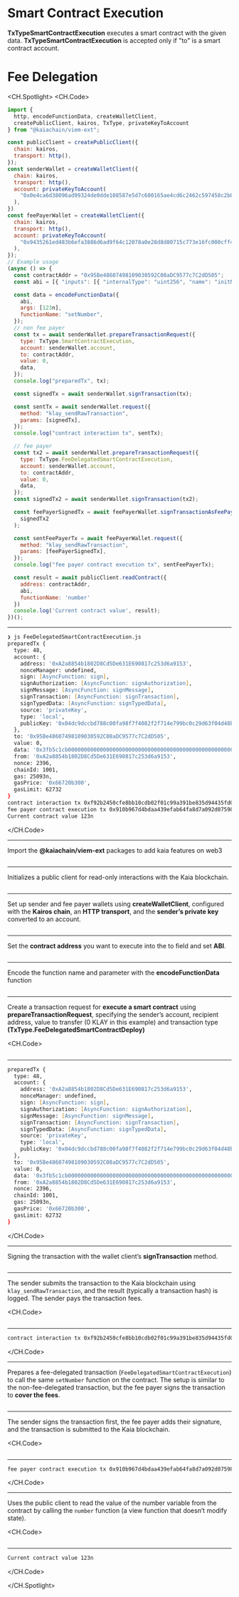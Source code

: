 # Smart Contract Execution


<Editor
  module='/src/pages/viem-ext/fee-delegated-transaction/FeeDelegatedSmartContractExecution.tsx'
  route={RoutePath.ViemExt_Fee_SmartContract_Execution}
/>

**TxTypeSmartContractExecution** executes a smart contract with the given data. **TxTypeSmartContractExecution** is accepted only if "to" is a smart contract account.

# Fee Delegation

<CH.Spotlight>
<CH.Code>

```js FeeDelegatedSmartContractExecution.js
import {
  http, encodeFunctionData, createWalletClient, 
  createPublicClient, kairos, TxType, privateKeyToAccount
} from "@kaiachain/viem-ext";

const publicClient = createPublicClient({
  chain: kairos,
  transport: http(),
});
const senderWallet = createWalletClient({
  chain: kairos,
  transport: http(),
  account: privateKeyToAccount(
    "0x0e4ca6d38096ad99324de0dde108587e5d7c600165ae4cd6c2462c597458c2b8"
  ),
})
const feePayerWallet = createWalletClient({
  chain: kairos,
  transport: http(),
  account: privateKeyToAccount(
    "0x9435261ed483b6efa3886d6ad9f64c12078a0e28d8d80715c773e16fc000cff4"
  ),
});
// Example usage
(async () => {
  const contractAddr = "0x95Be48607498109030592C08aDC9577c7C2dD505";
  const abi = [{ "inputs": [{ "internalType": "uint256", "name": "initNumber", "type": "uint256" }], "stateMutability": "nonpayable", "type": "constructor" }, { "anonymous": false, "inputs": [{ "indexed": false, "internalType": "uint256", "name": "number", "type": "uint256" }], "name": "SetNumber", "type": "event" }, { "inputs": [], "name": "increment", "outputs": [], "stateMutability": "nonpayable", "type": "function" }, { "inputs": [], "name": "number", "outputs": [{ "internalType": "uint256", "name": "", "type": "uint256" }], "stateMutability": "view", "type": "function" }, { "inputs": [{ "internalType": "uint256", "name": "newNumber", "type": "uint256" }], "name": "setNumber", "outputs": [], "stateMutability": "nonpayable", "type": "function" }];

  const data = encodeFunctionData({
    abi,
    args: [123n],
    functionName: "setNumber",
  });
  // non fee payer
  const tx = await senderWallet.prepareTransactionRequest({
    type: TxType.SmartContractExecution,
    account: senderWallet.account,
    to: contractAddr,
    value: 0,
    data,
  });
  console.log("preparedTx", tx);

  const signedTx = await senderWallet.signTransaction(tx);

  const sentTx = await senderWallet.request({
    method: "klay_sendRawTransaction",
    params: [signedTx],
  });
  console.log("contract interaction tx", sentTx);

  // fee payer
  const tx2 = await senderWallet.prepareTransactionRequest({
    type: TxType.FeeDelegatedSmartContractExecution,
    account: senderWallet.account,
    to: contractAddr,
    value: 0,
    data,
  });
  const signedTx2 = await senderWallet.signTransaction(tx2);

  const feePayerSignedTx = await feePayerWallet.signTransactionAsFeePayer(
    signedTx2
  );

  const sentFeePayerTx = await feePayerWallet.request({
    method: "klay_sendRawTransaction",
    params: [feePayerSignedTx],
  });
  console.log("fee payer contract execution tx", sentFeePayerTx);

  const result = await publicClient.readContract({
    address: contractAddr,
    abi,
    functionName: 'number'
  })
  console.log('Current contract value', result);
})();

```

---

```zsh output
❯ js FeeDelegatedSmartContractExecution.js
preparedTx {
  type: 48,
  account: {
    address: '0xA2a8854b1802D8Cd5De631E690817c253d6a9153',
    nonceManager: undefined,
    sign: [AsyncFunction: sign],
    signAuthorization: [AsyncFunction: signAuthorization],
    signMessage: [AsyncFunction: signMessage],
    signTransaction: [AsyncFunction: signTransaction],
    signTypedData: [AsyncFunction: signTypedData],
    source: 'privateKey',
    type: 'local',
    publicKey: '0x04dc9dccbd788c00fa98f7f4082f2f714e799bc0c29d63f04d48b54fe6250453cdaf06ca34ae8714cf3dae06bacdb78c7c2d4054bd38961d40853cd5f15955da79'
  },
  to: '0x95Be48607498109030592C08aDC9577c7C2dD505',
  value: 0,
  data: '0x3fb5c1cb000000000000000000000000000000000000000000000000000000000000007b',
  from: '0xA2a8854b1802D8Cd5De631E690817c253d6a9153',
  nonce: 2396,
  chainId: 1001,
  gas: 25093n,
  gasPrice: '0x66720b300',
  gasLimit: 62732
}
contract interaction tx 0xf92b2450cfe8bb10cdb02f01c99a391be835d94435fd042d22128233e85c8592
fee payer contract execution tx 0x910b967d4bdaa439efab64fa8d7a092d075989a477ef723d66601e694f9c5698
Current contract value 123n
```

</CH.Code>

---

Import the **@kaiachain/viem-ext** packages to add kaia features on web3

```js FeeDelegatedSmartContractExecution.js focus=1:4

```

---

Initializes a public client for read-only interactions with the Kaia blockchain.

```js FeeDelegatedSmartContractExecution.js focus=6:9

```

---

Set up sender and fee payer wallets using **createWalletClient**, configured with the **Kairos chain**, an **HTTP transport**, and the **sender’s private key** converted to an account.

```js FeeDelegatedSmartContractExecution.js focus=10:23

```

---

Set the **contract address** you want to execute into the to field and set **ABI**.

```js FeeDelegatedSmartContractExecution.js focus=26:27

```

---

Encode the function name and parameter with the **encodeFunctionData** function

```js FeeDelegatedSmartContractExecution.js focus=29:33

```

---

Create a transaction request for **execute a smart contract** using **prepareTransactionRequest**, specifying the sender’s account, recipient address, value to transfer (0 KLAY in this example) and transaction type **(TxType.FeeDelegatedSmartContractDeploy)**

<CH.Code>
```js FeeDelegatedSmartContractExecution.js focus=35:42

```

---

```zsh output
preparedTx {
  type: 48,
  account: {
    address: '0xA2a8854b1802D8Cd5De631E690817c253d6a9153',
    nonceManager: undefined,
    sign: [AsyncFunction: sign],
    signAuthorization: [AsyncFunction: signAuthorization],
    signMessage: [AsyncFunction: signMessage],
    signTransaction: [AsyncFunction: signTransaction],
    signTypedData: [AsyncFunction: signTypedData],
    source: 'privateKey',
    type: 'local',
    publicKey: '0x04dc9dccbd788c00fa98f7f4082f2f714e799bc0c29d63f04d48b54fe6250453cdaf06ca34ae8714cf3dae06bacdb78c7c2d4054bd38961d40853cd5f15955da79'
  },
  to: '0x95Be48607498109030592C08aDC9577c7C2dD505',
  value: 0,
  data: '0x3fb5c1cb000000000000000000000000000000000000000000000000000000000000007b',
  from: '0xA2a8854b1802D8Cd5De631E690817c253d6a9153',
  nonce: 2396,
  chainId: 1001,
  gas: 25093n,
  gasPrice: '0x66720b300',
  gasLimit: 62732
}
```

</CH.Code>

---

Signing the transaction with the wallet client’s **signTransaction** method.

```js FeeDelegatedSmartContractExecution.js focus=44

````

---

The sender submits the transaction to the Kaia blockchain using `klay_sendRawTransaction`, and the result (typically a transaction hash) is logged. The sender pays the transaction fees.

<CH.Code>
```js FeeDelegatedSmartContractExecution.js focus=46:50

````

---

```zsh output
contract interaction tx 0xf92b2450cfe8bb10cdb02f01c99a391be835d94435fd042d22128233e85c8592
````

</CH.Code>

---

Prepares a fee-delegated transaction (`FeeDelegatedSmartContractExecution`) to call the same `setNumber` function on the contract. The setup is similar to the non-fee-delegated transaction, but the fee payer signs the transaction to **cover the fees**.

```js FeeDelegatedSmartContractExecution.js focus=53:59

````

---

The sender signs the transaction first, the fee payer adds their signature, and the transaction is submitted to the Kaia blockchain.

<CH.Code>
```js FeeDelegatedSmartContractExecution.js focus=60:70

````

---

```zsh output
fee payer contract execution tx 0x910b967d4bdaa439efab64fa8d7a092d075989a477ef723d66601e694f9c5698
````

</CH.Code>

---

Uses the public client to read the value of the number variable from the contract by calling the `number` function (a view function that doesn’t modify state).

<CH.Code>
```js FeeDelegatedSmartContractExecution.js focus=72:77

````

---

```zsh output
Current contract value 123n
````

</CH.Code>

</CH.Spotlight>

